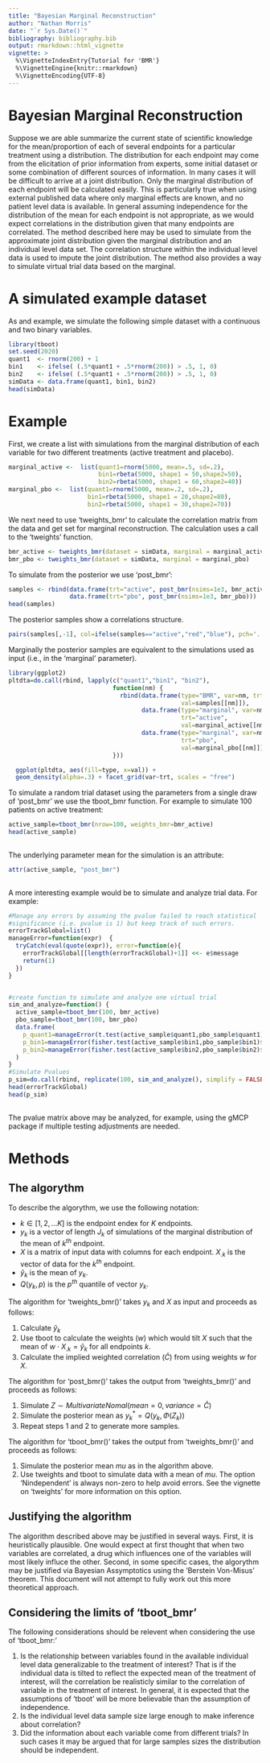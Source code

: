 ```yaml
---
title: "Bayesian Marginal Reconstruction"
author: "Nathan Morris"
date: "`r Sys.Date()`"
bibliography: bibliography.bib
output: rmarkdown::html_vignette
vignette: >
  %\VignetteIndexEntry{Tutorial for 'BMR'}
  %\VignetteEngine{knitr::rmarkdown}
  %\VignetteEncoding{UTF-8}
---
```


# Bayesian Marginal Reconstruction

Suppose we are able summarize the current state of scientific knowledge for the mean/proportion of each of several endpoints for a particular treatment using a distribution. The distribution for each endpoint may come from the elicitation of prior information from experts, some initial dataset or some combination of different sources of information. In many cases it will be difficult to arrive at a joint distribution. Only the marginal distribution of each endpoint will be calculated easily. This is particularly true when using external published data where only marginal effects are known, and no patient level data is available. In general assuming independence for the distribution of the mean for each endpoint is not appropriate, as we would expect correlations in the distribution given that many endpoints are correlated. The method described here may be used to simulate from the approximate joint distribution given the marginal distribution and an individual level data set. The correlation structure within the individual level data is used to impute the joint distribution. The method also provides a way to simulate virtual trial data based on the marginal.

# A simulated example dataset

As and example, we simulate the following simple dataset with a continuous and two binary variables.

```r
library(tboot)
set.seed(2020)
quant1  <- rnorm(200) + 1
bin1    <- ifelse( (.5*quant1 + .5*rnorm(200)) > .5, 1, 0)
bin2    <- ifelse( (.5*quant1 + .5*rnorm(200)) > .5, 1, 0)
simData <- data.frame(quant1, bin1, bin2)
head(simData)
```


# Example

First, we create a list with simulations from the marginal distribution of each variable for two different treatments (active treatment and placebo).

```r
marginal_active <-  list(quant1=rnorm(5000, mean=.5, sd=.2),
                         bin1=rbeta(5000, shape1 = 50,shape2=50),
                         bin2=rbeta(5000, shape1 = 60,shape2=40))
marginal_pbo <-  list(quant1=rnorm(5000, mean=.2, sd=.2),
                      bin1=rbeta(5000, shape1 = 20,shape2=80),
                      bin2=rbeta(5000, shape1 = 30,shape2=70))
```

We next need to use 'tweights_bmr' to calculate the correlation matrix from the data and get set for marginal reconstruction. The calculation uses a call to the 'tweights' function.

```r
bmr_active <- tweights_bmr(dataset = simData, marginal = marginal_active)
bmr_pbo <- tweights_bmr(dataset = simData, marginal = marginal_pbo)
```

To simulate from the posterior we use 'post_bmr':

```r
samples <- rbind(data.frame(trt="active", post_bmr(nsims=1e3, bmr_active)),
                 data.frame(trt="pbo", post_bmr(nsims=1e3, bmr_pbo)))
head(samples)
```
The posterior samples show a correlations structure.
```r
pairs(samples[,-1], col=ifelse(samples=="active","red","blue"), pch='.', cex=.5)
```

Marginally the posterior samples are equivalent to the simulations used as input (i.e., in the 'marginal' parameter). 
```r
library(ggplot2)
pltdta=do.call(rbind, lapply(c("quant1","bin1", "bin2"),
                             function(nm) {
                               rbind(data.frame(type="BMR", var=nm, trt=samples$trt,
                                                val=samples[[nm]]), 
                                     data.frame(type="marginal", var=nm,
                                                trt="active", 
                                                val=marginal_active[[nm]]),
                                     data.frame(type="marginal", var=nm, 
                                                trt="pbo", 
                                                val=marginal_pbo[[nm]]))
                             }))

  ggplot(pltdta, aes(fill=type, x=val)) + 
  geom_density(alpha=.3) + facet_grid(var~trt, scales = "free")


```


To simulate a random trial dataset using the parameters from a single draw of 'post_bmr' we use the tboot_bmr function. For example to simulate 100 patients on active treatment:
```r
active_sample=tboot_bmr(nrow=100, weights_bmr=bmr_active)
head(active_sample)
                   
```

The underlying parameter mean for the simulation is an attribute:
```r
attr(active_sample, "post_bmr")
                   
```

A more interesting example would be to simulate and analyze trial data. For example:
```r
#Manage any errors by assuming the pvalue failed to reach statistical
#significance (i.e. pvalue is 1) but keep track of such errors. 
errorTrackGlobal=list()
manageError=function(expr)  {
  tryCatch(eval(quote(expr)), error=function(e){
    errorTrackGlobal[[length(errorTrackGlobal)+1]] <<- e$message
    return(1)
  }) 
}


#create function to simulate and analyze one virtual trial
sim_and_analyze=function() {
  active_sample=tboot_bmr(100, bmr_active)
  pbo_sample=tboot_bmr(100, bmr_pbo)
  data.frame(
    p_quant1=manageError(t.test(active_sample$quant1,pbo_sample$quant1)$p.value),
    p_bin1=manageError(fisher.test(active_sample$bin1,pbo_sample$bin1)$p.value),
    p_bin2=manageError(fisher.test(active_sample$bin2,pbo_sample$bin2)$p.value)
  )
}
#Simulate Pvalues
p_sim=do.call(rbind, replicate(100, sim_and_analyze(), simplify = FALSE))
head(errorTrackGlobal)
head(p_sim)
                   
```
The pvalue matrix above may be analyzed, for example, using the gMCP package if multiple testing adjustments are needed.



# Methods
## The algorythm
To describe the algorythm, we use the following notation:

* $k \in [1,2,...K]$ is the endpoint endex for $K$ endpoints.
* $y_{k}$ is a vector of length $J_k$ of simulations of the marginal distribution of the mean of $k^{th}$ endpoint. 
* $X$ is a matrix of input data with columns for each endpoint. $X_{.k}$ is the vector of data for the $k^{th}$ endpoint.
* $\hat{y}_k$ is the mean of $y_{k}$.
* $Q(y_{k}, p)$ is the $p^{th}$ quantile of vector $y_{k}$.

The algorithm for 'tweights_bmr()' takes $y_{k}$ and $X$ as input and proceeds as follows:

1. Calculate $\hat{y}_k$
2. Use tboot to calculate the weights ($w$) which would tilt $X$ such that the mean of $w\cdot X_{.k} = \hat{y}_k$ for all endpoints $k$.  
3. Calculate the implied weighted correlation ($\hat{C}$) from using weights $w$ for $X$.


The algorithm for 'post_bmr()' takes the output from 'tweights_bmr()' and proceeds as follows:

1. Simulate $Z \sim MultivariateNomal(mean=0, variance=\hat{C})$  
2. Simulate the posterior mean as $y_k^* = Q(y_{k}, \Phi(Z_k))$
3. Repeat steps 1 and 2 to generate more samples.



The algorithm for 'tboot_bmr()' takes the output from 'tweights_bmr()' and proceeds as follows:

1. Simulate the posterior mean $mu$ as in the algorithm above.
2. Use tweights and tboot to simulate data with a mean of $mu$. The option 'Nindependent' is always non-zero to help avoid errors. See the vignette on 'tweights' for more information on this option.

## Justifying the algorithm
The algorithm described above may be justified in several ways. First, it is heuristically plausible. One would expect at first thought that when two variables are correlated, a drug which influences one of the variables will most likely influce the other. Second, in some specific cases, the algorythm may be justified via Bayesian Assymptotics using the 'Berstein Von-Misus' theorem. This document will not attempt to fully work out this more theoretical approach.

## Considering the limits of 'tboot_bmr'
The following considerations should be relevent when considering the use of 'tboot_bmr:'

1. Is the relationship between variables found in the available individual level data generalizable to the treatment of interest? That is if the individual data is tilted to reflect the expected mean of the treatment of interest, will the correlation be realisticly similar to the correlation of variable in the treatment of interest. In general, it is expected that the assumptions of 'tboot' will be more believable than the assumption of independence.
2. Is the individual level data sample size large enough to make inference about correlation?
3. Did the information about each variable come from different trials? In such cases it may be argued that for large samples sizes the distribution should be independent.


